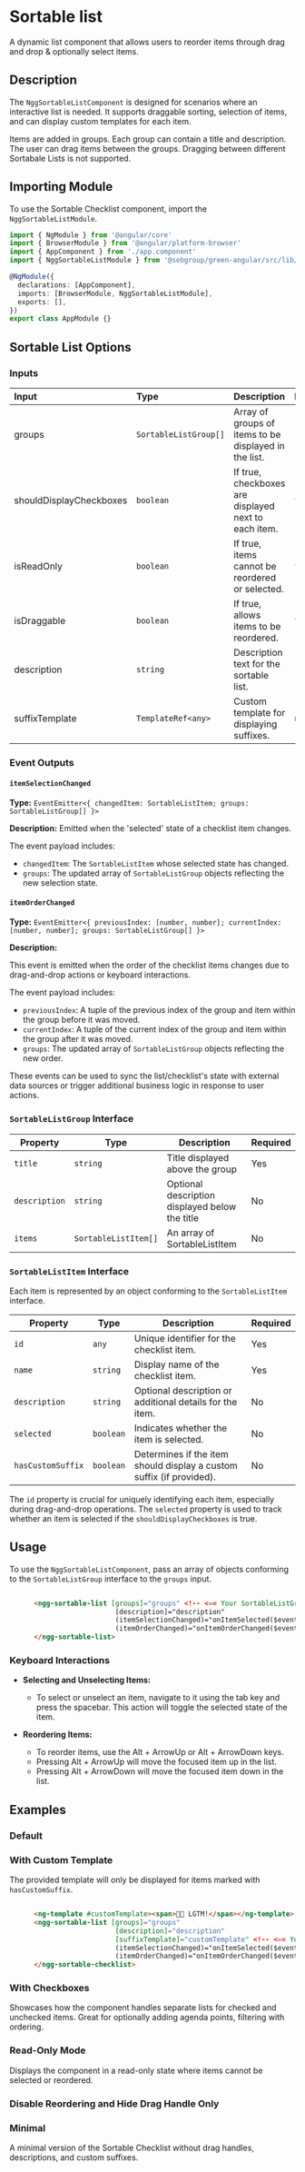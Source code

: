 
# Sortable list

A dynamic list component that allows users to reorder items through drag and drop & optionally select items.

## Description

The `NggSortableListComponent` is designed for scenarios where an interactive list is needed. It supports draggable sorting, selection of items, and can display custom templates for each item.

Items are added in groups. Each group can contain a title and description. The user can drag items between the groups. Dragging between different Sortabale Lists is not supported.

## Importing Module

To use the Sortable Checklist component, import the `NggSortableListModule`.

```typescript
import { NgModule } from '@angular/core'
import { BrowserModule } from '@angular/platform-browser'
import { AppComponent } from './app.component'
import { NggSortableListModule } from '@sebgroup/green-angular/src/lib/sortable-list'

@NgModule({
  declarations: [AppComponent],
  imports: [BrowserModule, NggSortableListModule],
  exports: [],
})
export class AppModule {}
```

## Sortable List Options

### Inputs

| Input                   | Type                  | Description                                           | Default |
| :---------------------- | :-------------------- | :---------------------------------------------------- | :------ |
| groups                  | `SortableListGroup[]` | Array of groups of items to be displayed in the list. | `[]`    |
| shouldDisplayCheckboxes | `boolean`             | If true, checkboxes are displayed next to each item.  | `false` |
| isReadOnly              | `boolean`             | If true, items cannot be reordered or selected.       | `false` |
| isDraggable             | `boolean`             | If true, allows items to be reordered.                | `true`  |
| description             | `string`              | Description text for the sortable list.               | `''`    |
| suffixTemplate          | `TemplateRef<any>`    | Custom template for displaying suffixes.              | `null`  |

### Event Outputs

#### `itemSelectionChanged`

**Type:** `EventEmitter<{ changedItem: SortableListItem; groups: SortableListGroup[] }>`

**Description:** Emitted when the 'selected' state of a checklist item changes.

The event payload includes:

- `changedItem`: The `SortableListItem` whose selected state has changed.
- `groups`: The updated array of `SortableListGroup` objects reflecting the new selection state.

#### `itemOrderChanged`

**Type:** `EventEmitter<{ previousIndex: [number, number]; currentIndex: [number, number]; groups: SortableListGroup[] }>`

**Description:**

This event is emitted when the order of the checklist items changes due to drag-and-drop actions or keyboard interactions.

The event payload includes:

- `previousIndex`: A tuple of the previous index of the group and item within the group before it was moved.
- `currentIndex`: A tuple of the current index of the group and item within the group after it was moved.
- `groups`: The updated array of `SortableListGroup` objects reflecting the new order.

These events can be used to sync the list/checklist's state with external data sources or trigger additional business logic in response to user actions.

### `SortableListGroup` Interface

| Property      | Type                 | Description                                    | Required |
| ------------- | -------------------- | ---------------------------------------------- | -------- |
| `title`       | `string`             | Title displayed above the group                | Yes      |
| `description` | `string`             | Optional description displayed below the title | No       |
| `items`       | `SortableListItem[]` | An array of SortableListItem                   | No       |

### `SortableListItem` Interface

Each item is represented by an object conforming to the `SortableListItem` interface.

| Property          | Type      | Description                                                          | Required |
| ----------------- | --------- | -------------------------------------------------------------------- | -------- |
| `id`              | `any`     | Unique identifier for the checklist item.                            | Yes      |
| `name`            | `string`  | Display name of the checklist item.                                  | Yes      |
| `description`     | `string`  | Optional description or additional details for the item.             | No       |
| `selected`        | `boolean` | Indicates whether the item is selected.                              | No       |
| `hasCustomSuffix` | `boolean` | Determines if the item should display a custom suffix (if provided). | No       |

The `id` property is crucial for uniquely identifying each item, especially during drag-and-drop operations.
The `selected` property is used to track whether an item is selected if the `shouldDisplayCheckboxes` is true.

## Usage

To use the `NggSortableListComponent`, pass an array of objects conforming to the `SortableListGroup` interface to the `groups` input.

```html

      <ngg-sortable-list [groups]="groups" <!-- <== Your SortableListGroup -->
                          [description]="description"
                          (itemSelectionChanged)="onItemSelected($event)"
                          (itemOrderChanged)="onItemOrderChanged($event)">
      </ngg-sortable-list>

```

### Keyboard Interactions

- **Selecting and Unselecting Items:**

  - To select or unselect an item, navigate to it using the tab key and press the spacebar. This action will toggle the selected state of the item.

- **Reordering Items:**
  - To reorder items, use the Alt + ArrowUp or Alt + ArrowDown keys.
  - Pressing Alt + ArrowUp will move the focused item up in the list.
  - Pressing Alt + ArrowDown will move the focused item down in the list.

## Examples

### Default

<Canvas>
  <Story id="components-sortablelist--default" />
</Canvas>

### With Custom Template

<Canvas>
  <Story id="components-sortablelist--with-custom-template" />
</Canvas>

The provided template will only be displayed for items marked with `hasCustomSuffix`.

```html

      <ng-template #customTemplate><span>🐞🚀 LGTM!</span></ng-template>
      <ngg-sortable-list [groups]="groups"
                          [description]="description"
                          [suffixTemplate]="customTemplate" <!-- <== Your Custom Suffix -->
                          (itemSelectionChanged)="onItemSelected($event)"
                          (itemOrderChanged)="onItemOrderChanged($event)">
      </ngg-sortable-checklist>

```

### With Checkboxes

Showcases how the component handles separate lists for checked and unchecked items. Great for optionally adding agenda points, filtering with ordering.

<Canvas>
  <Story id="components-sortablelist--default-sortable-checklist" />
</Canvas>

### Read-Only Mode

Displays the component in a read-only state where items cannot be selected or reordered.

<Canvas>
  <Story id="components-sortablelist--read-only" />
</Canvas>

### Disable Reordering and Hide Drag Handle Only

<Canvas>
  <Story id="components-sortablelist--not-draggable" />
</Canvas>

### Minimal

A minimal version of the Sortable Checklist without drag handles, descriptions, and custom suffixes.

<Canvas>
  <Story id="components-sortablelist--minimal" />
</Canvas>
